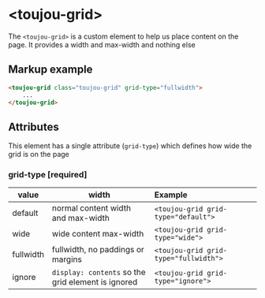 # &lt;toujou-grid&gt;
The `<toujou-grid>` is a custom element to help us place content on the page. It provides a width and max-width and nothing else


## Markup example
```html
<toujou-grid class="toujou-grid" grid-type="fullwidth">
    ...
</toujou-grid>
```


## Attributes
This element has a single attribute (`grid-type`) which defines how wide the grid is on the page


### grid-type [required]

| value | width                              | Example |
|---|---|:---|
| default | normal content width and max-width | `<toujou-grid grid-type="default">` |
| wide | wide content max-width | `<toujou-grid grid-type="wide">` |
| fullwidth | fullwidth, no paddings or margins | `<toujou-grid grid-type="fullwidth">` |
| ignore | `display: contents` so the grid element is ignored | `<toujou-grid grid-type="ignore">` |

